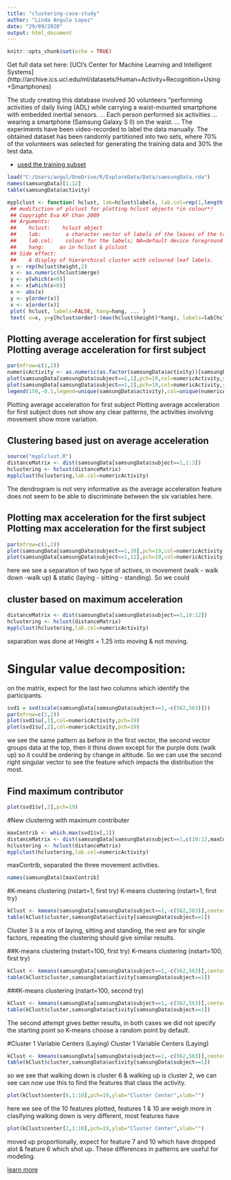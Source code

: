 ---
title: "clustering-case-study"
author: "Linda Angulo Lopez"
date: "29/09/2020"
output: html_document
---

```{r setup, include=FALSE}
knitr::opts_chunk$set(echo = TRUE)
```


Get full data set here: [UCI's Center for Machine Learning and Intelligent Systems] (http://archive.ics.uci.edu/ml/datasets/Human+Activity+Recognition+Using+Smartphones)

 The study creating this database involved 30 volunteers "performing activities of daily living (ADL) while carrying a waist-mounted smartphone with embedded inertial sensors. ... Each person performed six activities  ... wearing a smartphone (Samsung Galaxy S II) on the waist. ... The experiments have been video-recorded to label the data manually.  The obtained dataset has been randomly partitioned into two sets, where 70% of the volunteers was selected for generating the training data and 30% the test data.

- [used the training subset](https://github.com/jtleek/dataanalysis/blob/master/week4/001clusteringExample/index.md)

```{r cars}
load("C:/Users/angul/OneDrive/R/ExploreData/Data/samsungData.rda")
names(samsungData)[1:12]
table(samsungData$activity)
```


```{r}

myplclust <- function( hclust, lab=hclust$labels, lab.col=rep(1,length(hclust$labels)), hang=0.1,...){
 ## modifiction of plclust for plotting hclust objects *in colour*!
 ## Copyright Eva KF Chan 2009
 ## Arguments:
 ##    hclust:    hclust object
 ##    lab:        a character vector of labels of the leaves of the tree
 ##    lab.col:    colour for the labels; NA=default device foreground colour
 ##    hang:     as in hclust & plclust
 ## Side effect:
 ##    A display of hierarchical cluster with coloured leaf labels.
 y <- rep(hclust$height,2)
 x <- as.numeric(hclust$merge)
 y <- y[which(x<0)]
 x <- x[which(x<0)]
 x <- abs(x)
 y <- y[order(x)]
 x <- x[order(x)]
 plot( hclust, labels=FALSE, hang=hang, ... )
 text( x=x, y=y[hclust$order]-(max(hclust$height)*hang), labels=lab[hclust$order], col=lab.col[hclust$order], srt=90, adj=c(1,0.5), xpd=NA, ... )}

```

## Plotting average acceleration for first subject Plotting average acceleration for first subject

```{r}
par(mfrow=c(1,2))
numericActivity <- as.numeric(as.factor(samsungData$activity))[samsungData$subject==1]
plot(samsungData[samsungData$subject==1,1],pch=19,col=numericActivity,ylab=names(samsungData)[1])
plot(samsungData[samsungData$subject==1,2],pch=19,col=numericActivity,ylab=names(samsungData)[2])
legend(150,-0.1,legend=unique(samsungData$activity),col=unique(numericActivity),pch=19)
```

Plotting average acceleration for first subject Plotting average acceleration for first subject does not show any clear patterns, the activities involving movement show more variation.

## Clustering based just on average acceleration 

```{r}

source("myplclust.R")
distanceMatrix <- dist(samsungData[samsungData$subject==1,1:3])
hclustering <- hclust(distanceMatrix)
myplclust(hclustering,lab.col=numericActivity)

```

The dendrogram is not very informative as the average acceleration feature does not seem to be able to discriminate between the six variables here.

## Plotting max acceleration for the first subject Plotting max acceleration for the first subject

```{r}
par(mfrow=c(1,2))
plot(samsungData[samsungData$subject==1,10],pch=19,col=numericActivity,ylab=names(samsungData)[10])
plot(samsungData[samsungData$subject==1,11],pch=19,col=numericActivity,ylab=names(samsungData)[11])


```
here we see a separation of two type of actives, in movement (walk - walk down -walk up) & static (laying - sitting - standing). So we could 

## cluster based on maximum acceleration

```{r}
distanceMatrix <- dist(samsungData[samsungData$subject==1,10:12])
hclustering <- hclust(distanceMatrix)
myplclust(hclustering,lab.col=numericActivity)
```

separation was done at Height = 1.25 into moving & not moving.

# Singular value decomposition: 
on the matrix, expect for the last two columns which identify the participants.


```{r}
svd1 = svd(scale(samsungData[samsungData$subject==1,-c(562,563)]))
par(mfrow=c(1,2))
plot(svd1$u[,1],col=numericActivity,pch=19)
plot(svd1$u[,2],col=numericActivity,pch=19)
```
we see the same pattern as before in the first vector, the second vector groups data at the top, then it thins down except for the purple dots (walk up) so it could be ordering by change in altitude. So we can use the second right singular vector to see the feature which impacts the distribution the most. 

## Find maximum contributor

```{r}
plot(svd1$v[,2],pch=19)

```

#New clustering with maximum contributer

```{r}
maxContrib <- which.max(svd1$v[,2])
distanceMatrix <- dist(samsungData[samsungData$subject==1,c(10:12,maxContrib)])
hclustering <- hclust(distanceMatrix)
myplclust(hclustering,lab.col=numericActivity) 

```
maxContrib, separated the three movement activities.

```{r}
names(samsungData)[maxContrib] 

```

#K-means clustering (nstart=1, first try) K-means clustering (nstart=1, first try)

```{r}
kClust <- kmeans(samsungData[samsungData$subject==1,-c(562,563)],centers=6)
table(kClust$cluster,samsungData$activity[samsungData$subject==1])
```
Cluster 3 is a mix of laying, sitting and standing, the rest are for single factors, repeating the clustering should give similar results.

##K-means clustering (nstart=100, first try) K-means clustering (nstart=100, first try)

```{r}
kClust <- kmeans(samsungData[samsungData$subject==1,-c(562,563)],centers=6,nstart=100)
table(kClust$cluster,samsungData$activity[samsungData$subject==1])

```

###K-means clustering (nstart=100, second try)

```{r}
kClust <- kmeans(samsungData[samsungData$subject==1,-c(562,563)],centers=6,nstart=100)
table(kClust$cluster,samsungData$activity[samsungData$subject==1])
```

The second attempt gives better results, in both cases we did not specify the starting point so K-means choose a random point by default.

#Cluster 1 Variable Centers (Laying) Cluster 1 Variable Centers (Laying)

```{r}
kClust <- kmeans(samsungData[samsungData$subject==1,-c(562,563)],centers=6,nstart=100)
table(kClust$cluster,samsungData$activity[samsungData$subject==1])
```
so we see that walking down is cluster 6 & walking up is cluster 2, we can see can now use this to find the features that class the activity.

```{r}
plot(kClust$center[6,1:10],pch=19,ylab="Cluster Center",xlab="")

```
here we see of the 10 features plotted, features 1 & 10 are weigh more in clasifying walking down is very different, most features have 

```{r}

plot(kClust$center[2,1:10],pch=19,ylab="Cluster Center",xlab="")
```

moved up proportionally, expect for feature 7 and 10 which have dropped alot & feature 6 which shot up. These differences in patterns are useful for modeling. 

[learn more](https://www.linkedin.com/pulse/grouping-data-exploration-r-linda-angulo-l%C3%B3pez/)
